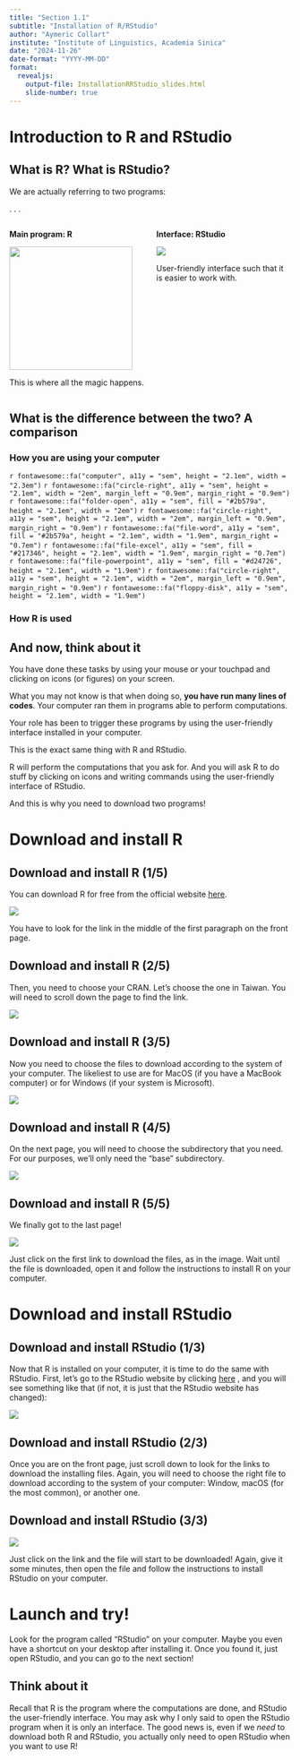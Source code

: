 ```yaml
---
title: "Section 1.1"
subtitle: "Installation of R/RStudio"
author: "Aymeric Collart"
institute: "Institute of Linguistics, Academia Sinica"
date: "2024-11-26"
date-format: "YYYY-MM-DD"
format: 
  revealjs:
    output-file: InstallationRRStudio_slides.html
    slide-number: true
---
```


# Introduction to R and RStudio

## What is R? What is RStudio?

We are actually referring to two programs:

. . .

:::: columns
::: {.column width="50%"}
**Main program: R**

![](/assets/images/R_logo.png){width="220"}

This is where all the magic happens.
:::

::: {.column width="50%"}
**Interface: RStudio**

![](/assets/images/RStudio_Logo.png)

User-friendly interface such that it is easier to work with.
:::
::::

## What is the difference between the two? A comparison {.scrollable}

::: {.panel-tabset}
### How you are using your computer
 
`r fontawesome::fa("computer", a11y = "sem", height = "2.1em", width = "2.3em")` 
`r fontawesome::fa("circle-right", a11y = "sem", height = "2.1em", width = "2em", margin_left = "0.9em", margin_right = "0.9em")`
`r fontawesome::fa("folder-open", a11y = "sem", fill = "#2b579a", height = "2.1em", width = "2em")`
`r fontawesome::fa("circle-right", a11y = "sem", height = "2.1em", width = "2em", margin_left = "0.9em", margin_right = "0.9em")`
`r fontawesome::fa("file-word", a11y = "sem", fill = "#2b579a", height = "2.1em", width = "1.9em", margin_right = "0.7em")`
`r fontawesome::fa("file-excel", a11y = "sem", fill = "#217346", height = "2.1em", width = "1.9em", margin_right = "0.7em")`
`r fontawesome::fa("file-powerpoint", a11y = "sem", fill = "#d24726", height = "2.1em", width = "1.9em")`
`r fontawesome::fa("circle-right", a11y = "sem", height = "2.1em", width = "2em", margin_left = "0.9em", margin_right = "0.9em")`
`r fontawesome::fa("floppy-disk", a11y = "sem", height = "2.1em", width = "1.9em")`


### How R is used

::: callout-tip
## And now, think about it

You have done these tasks by using your mouse or your touchpad and clicking on icons (or figures) on your screen.

What you may not know is that when doing so, **you have run many lines of codes**. Your computer ran them in programs able to perform computations. 

Your role has been to trigger these programs by using the user-friendly interface installed in your computer.
:::

This is the exact same thing with R and RStudio.

R will perform the computations that you ask for. And you will ask R to do stuff by clicking on icons and writing commands using the user-friendly interface of RStudio.

And this is why you need to download two programs!
:::

# Download and install R

## Download and install R (1/5)

You can download R for free from the official website [here](https://www.r-project.org/){target="_blank"}.

![](/assets/images/RWebsite_FrontPage.png)

You have to look for the link in the middle of the first paragraph on the front page.

## Download and install R (2/5)

Then, you need to choose your CRAN. Let's choose the one in Taiwan. You will need to scroll down the page to find the link.

![](/assets/images/RWebsite_CRAN.png)

## Download and install R (3/5)

Now you need to choose the files to download according to the system of your computer. The likeliest to use are for MacOS (if you have a MacBook computer) or for Windows (if your system is Microsoft).

![](/assets/images/RWebsite_Download.png)

## Download and install R (4/5)

On the next page, you will need to choose the subdirectory that you need. For our purposes, we'll only need the "base" subdirectory.

![](/assets/images/RWebsite_DownloadSubdirectory.png)

## Download and install R (5/5)

We finally got to the last page! 

![](/assets/images/RWebsite_DownloadFinal.png)

Just click on the first link to download the files, as in the image. Wait until the file is downloaded, open it and follow the instructions to install R on your computer.


# Download and install RStudio

## Download and install RStudio (1/3)

Now that R is installed on your computer, it is time to do the same with RStudio. First, let's go to the RStudio website by clicking <a href="https://posit.co/download/rstudio-desktop/" target="_blank">here</a> , and you will see something like that (if not, it is just that the RStudio website has changed):

![](/assets/images/RStudioWebsite_FrontPage.png)

## Download and install RStudio (2/3)

Once you are on the front page, just scroll down to look for the links to download the installing files. Again, you will need to choose the right file to download according to the system of your computer: Window, macOS (for the most common), or another one.

## Download and install RStudio (3/3)

![](/assets/images/RStudioWebsite_Download.png)

Just click on the link and the file will start to be downloaded! Again, give it some minutes, then open the file and follow the instructions to install RStudio on your computer.

# Launch and try!

Look for the program called "RStudio" on your computer. Maybe you even have a shortcut on your desktop after installing it. Once you found it, just open RStudio, and you can go to the next section!

::: callout-tip
## Think about it

Recall that R is the program where the computations are done, and RStudio the user-friendly interface. You may ask why I only said to open the RStudio program when it is only an interface. The good news is, even if we *need* to download both R and RStudio, you actually only need to open RStudio when you want to use R!
:::
